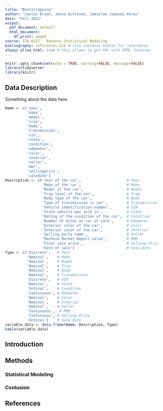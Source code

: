 ```yaml
---
title: "Bootstrapping"
author: "Caelan Bryan, Jenna Dufresne, Jamielee Jimenez Perez"
date: "Fall 2022"
output:
  pdf_document: default
  html_document:
    df_print: paged
course: STA 6257 - Advance Statistical Modeling
bibliography: references.bib # file contains bibtex for references
always_allow_html: true # this allows to get PDF with HTML features
---
```


```r
knitr::opts_chunk$set(echo = TRUE, warning=FALSE, message=FALSE)
library(tidyverse)
library(knitr)
```

## Data Description

Something about the data here.

```r
Name <- c('year', 
          'make', 
          'model', 
          'trim', 
          'body', 
          'transmission',
          'vin', 
          'state', 
          'condition', 
          'odometer', 
          'color', 
          'interior',
          'seller', 
          'mmr', 
          'sellingprice', 
          'saledate')
Description <- c('Year of the car',                     # Year
                 'Make of the car',                     # Make
                 'Model of the car',                    # Model
                 'Trim level of the car',               # Trim
                 'Body type of the car',                # Body
                 'Type of transmission in car',         # Transmission
                 'Vehicle identification number',       # VIN
                 'State vehicle was sold in',           # State
                 'Rating of the condition of the car',  # Condition
                 'Number of miles on car at sale',      # Odometer
                 'Exterior color of the car',           # Color
                 'Interior color of the car',           # Interior
                 'Selling party name',                  # Seller
                 'Manheim Market Report value',         # MMR
                 'Final sale price',                    # Selling Price
                 'Date of sale')                        # Sale Date
Type <- c('Discrete',   # Year
          'Nominal',    # Make
          'Nominal',    # Model
          'Nominal',    # Trim
          'Nominal',    # Body
          'Nominal',    # Transmission
          'Discrete',   # VIN
          'Nominal',    # State
          'Ordinal',    # Condition 
          'Continuous', # Odometer
          'Nominal',    # Color
          'Nominal',    # Interior
          'Nominal',    # Seller
          'Continuous',  # MMR
          'Continuous', # Selling Price
          'Ordinal')    # Sale Date
variable_data <- data.frame(Name, Description, Type)
kable(variable_data)
```

## Introduction

## Methods

### Statistical Modeling

### Conlusion

## References